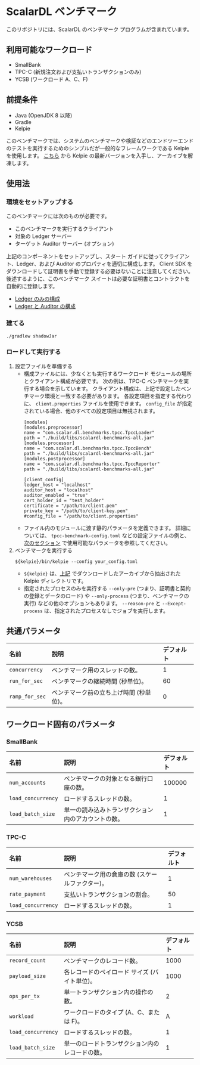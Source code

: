 # ScalarDL ベンチマーク


<TranslationBanner />

このリポジトリには、ScalarDL のベンチマーク プログラムが含まれています。

## 利用可能なワークロード

- SmallBank
- TPC-C (新規注文および支払いトランザクションのみ)
- YCSB (ワークロード A、C、F)

## 前提条件

- Java (OpenJDK 8 以降)
- Gradle
- Kelpie

このベンチマークでは、システムのベンチマークや検証などのエンドツーエンドのテストを実行するためのシンプルだが一般的なフレームワークである Kelpie を使用します。 [こちら](https://github.com/scalar-labs/kelpie) から Kelpie の最新バージョンを入手し、アーカイブを解凍します。

## 使用法

### 環境をセットアップする

このベンチマークには次のものが必要です。
- このベンチマークを実行するクライアント
- 対象の Ledger サーバー
- ターゲット Auditor サーバー (オプション)

上記のコンポーネントをセットアップし、スタート ガイドに従ってクライアント、Ledger、および Auditor のプロパティを適切に構成します。 Client SDK をダウンロードして証明書を手動で登録する必要はないことに注意してください。 後述するように、このベンチマーク スイートは必要な証明書とコントラクトを自動的に登録します。

- [Ledger のみの構成](https://github.com/scalar-labs/scalardl/blob/master/docs/getting-started.mdx)
- [Ledger と Auditor の構成](https://github.com/scalar-labs/scalardl/blob/master/docs/getting-started-auditor.mdx)

### 建てる

```console
./gradlew shadowJar
```

### ロードして実行する

1. 設定ファイルを準備する
   - 構成ファイルには、少なくとも実行するワークロード モジュールの場所とクライアント構成が必要です。 次の例は、TPC-C ベンチマークを実行する場合を示しています。 クライアント構成は、上記で設定したベンチマーク環境と一致する必要があります。 各設定項目を指定する代わりに、 `client.properties` ファイルを使用できます。 `config_file` が指定されている場合、他のすべての設定項目は無視されます。
     ```
     [modules]
     [modules.preprocessor]
     name = "com.scalar.dl.benchmarks.tpcc.TpccLoader"
     path = "./build/libs/scalardl-benchmarks-all.jar"
     [modules.processor]
     name = "com.scalar.dl.benchmarks.tpcc.TpccBench"
     path = "./build/libs/scalardl-benchmarks-all.jar"
     [modules.postprocessor]
     name = "com.scalar.dl.benchmarks.tpcc.TpccReporter"
     path = "./build/libs/scalardl-benchmarks-all.jar"

     [client_config]
     ledger_host = "localhost"
     auditor_host = "localhost"
     auditor_enabled = "true"
     cert_holder_id = "test_holder"
     certificate = "/path/to/client.pem"
     private_key = "/path/to/client-key.pem"
     #config_file = "/path/to/client.properties"
     ```
   - ファイル内のモジュールに渡す静的パラメータを定義できます。 詳細については、 `tpcc-benchmark-config.toml` などの設定ファイルの例と、[次のセクション](#common-parameters) で使用可能なパラメータを参照してください。
2. ベンチマークを実行する
   ```
   ${kelpie}/bin/kelpie --config your_config.toml
   ```
   - `${kelpie}` は、[上記](#prerequisites) でダウンロードしたアーカイブから抽出された Kelpie ディレクトリです。
   - 指定されたプロセスのみを実行する `--only-pre` (つまり、証明書と契約の登録とデータのロード) や `--only-process` (つまり、ベンチマークの実行) などの他のオプションもあります。 `--reason-pre` と `--Except-process` は、指定されたプロセスなしでジョブを実行します。

## 共通パラメータ

| 名前            | 説明                               | デフォルト |
|:---------------|:----------------------------------|:----------|
| `concurrency`  | ベンチマーク用のスレッドの数。         | 1         |
| `run_for_sec`  | ベンチマークの継続時間 (秒単位)。      | 60        |
| `ramp_for_sec` | ベンチマーク前の立ち上げ時間 (秒単位)。 | 0         |

## ワークロード固有のパラメータ

### SmallBank

| 名前            | 説明                               | デフォルト |
|:-------------------|:----------------------------------------------------|:--------|
| `num_accounts`     | ベンチマークの対象となる銀行口座の数。           | 100000  |
| `load_concurrency` | ロードするスレッドの数。                      | 1       |
| `load_batch_size`  | 単一の読み込みトランザクション内のアカウントの数。 | 1       |

### TPC-C

| 名前                | 説明                                     | デフォルト |
|:-------------------|:-----------------------------------------|:---------|
| `num_warehouses`   | ベンチマーク用の倉庫の数 (スケールファクター)。 | 1        |
| `rate_payment`     | 支払いトランザクションの割合。                | 50       |
| `load_concurrency` | ロードするスレッドの数。                     | 1        |

### YCSB

| 名前                | 説明                                   | デフォルト |
|:-------------------|:---------------------------------------|:---------|
| `record_count`     | ベンチマークのレコード数。                 | 1000     |
| `payload_size`     | 各レコードのペイロード サイズ (バイト単位)。  | 1000    |
| `ops_per_tx`       | 単一トランザクション内の操作の数。           | 2       |
| `workload`         | ワークロードのタイプ (A、C、または F)。     | A        |
| `load_concurrency` | ロードするスレッドの数。                   | 1        |
| `load_batch_size`  | 単一のロードトランザクション内のレコードの数。 | 1        |
